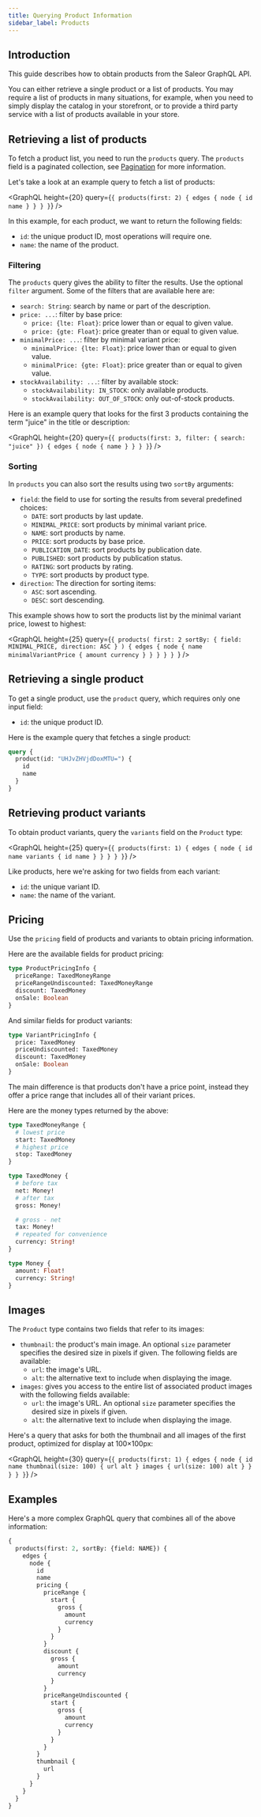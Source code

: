 ```yaml
---
title: Querying Product Information
sidebar_label: Products
---
```



## Introduction

This guide describes how to obtain products from the Saleor GraphQL API.

You can either retrieve a single product or a list of products. You may require a list of products in many situations, for example, when you need to simply display the catalog in your storefront, or to provide a third party service with a list of products available in your store.

## Retrieving a list of products

To fetch a product list, you need to run the `products` query. The `products` field is a paginated collection, see [Pagination](pagination.mdx) for more information.


Let's take a look at an example query to fetch a list of products:

<GraphQL
  height={20}
  query={`{
  products(first: 2) {
    edges {
      node {
        id
        name
      }
    }
  }
}`}
/>

In this example, for each product, we want to return the following fields:

- `id`: the unique product ID, most operations will require one.
- `name`: the name of the product.

### Filtering

The `products` query gives the ability to filter the results. Use the optional `filter` argument. Some of the filters that are available here are:

- `search: String`: search by name or part of the description.
- `price: ...`: filter by base price:
  - `price: {lte: Float}`: price lower than or equal to given value.
  - `price: {gte: Float}`: price greater than or equal to given value.
- `minimalPrice: ...`: filter by minimal variant price:
  - `minimalPrice: {lte: Float}`: price lower than or equal to given value.
  - `minimalPrice: {gte: Float}`: price greater than or equal to given value.
- `stockAvailability: ...`: filter by available stock:
  - `stockAvailability: IN_STOCK`: only available products.
  - `stockAvailability: OUT_OF_STOCK`: only out-of-stock products.

Here is an example query that looks for the first 3 products containing the term "juice" in the title or description:

<GraphQL
  height={20}
  query={`{
  products(first: 3, filter: { search: "juice" }) {
    edges {
      node {
        name
      }
    }
  }
}`}
/>

### Sorting

In `products` you can also sort the results using two `sortBy` arguments:

- `field`: the field to use for sorting the results from several predefined choices:
  - `DATE`: sort products by last update.
  - `MINIMAL_PRICE`: sort products by minimal variant price.
  - `NAME`: sort products by name.
  - `PRICE`: sort products by base price.
  - `PUBLICATION_DATE`: sort products by publication date.
  - `PUBLISHED`: sort products by publication status.
  - `RATING`: sort products by rating.
  - `TYPE`: sort products by product type.
- `direction`: The direction for sorting items:
  - `ASC`: sort ascending.
  - `DESC`: sort descending.

This example shows how to sort the products list by the minimal variant price, lowest to highest:

<GraphQL
  height={25}
  query={`{
  products(
    first: 2
    sortBy: { field: MINIMAL_PRICE, direction: ASC }
  ) {
    edges {
      node {
        name
        minimalVariantPrice {
          amount
          currency
        }
      }
    }
  }
}
`}
/>

## Retrieving a single product

To get a single product, use the `product` query, which requires only one input field:

- `id`: the unique product ID.

Here is the example query that fetches a single product:

```graphql {2}
query {
  product(id: "UHJvZHVjdDoxMTU=") {
    id
    name
  }
}
```

## Retrieving product variants

To obtain product variants, query the `variants` field on the `Product` type:

<GraphQL
  height={25}
  query={`{
  products(first: 1) {
    edges {
      node {
        id
        name
        variants {
          id
          name
        }
      }
    }
  }
}`}
/>

Like products, here we're asking for two fields from each variant:

- `id`: the unique variant ID.
- `name`: the name of the variant.

## Pricing

Use the `pricing` field of products and variants to obtain pricing information.

Here are the available fields for product pricing:

```graphql
type ProductPricingInfo {
  priceRange: TaxedMoneyRange
  priceRangeUndiscounted: TaxedMoneyRange
  discount: TaxedMoney
  onSale: Boolean
}
```

And similar fields for product variants:

```graphql
type VariantPricingInfo {
  price: TaxedMoney
  priceUndiscounted: TaxedMoney
  discount: TaxedMoney
  onSale: Boolean
}
```

The main difference is that products don't have a price point, instead they offer a price range that includes all of their variant prices.

Here are the money types returned by the above:

```graphql
type TaxedMoneyRange {
  # lowest price
  start: TaxedMoney
  # highest price
  stop: TaxedMoney
}

type TaxedMoney {
  # before tax
  net: Money!
  # after tax
  gross: Money!

  # gross - net
  tax: Money!
  # repeated for convenience
  currency: String!
}

type Money {
  amount: Float!
  currency: String!
}
```

## Images

The `Product` type contains two fields that refer to its images:

- `thumbnail`: the product's main image. An optional `size` parameter specifies the desired size in pixels if given. The following fields are available:
  - `url`: the image's URL.
  - `alt`: the alternative text to include when displaying the image.
- `images`: gives you access to the entire list of associated product images with the following fields available:
  - `url`: the image's URL. An optional `size` parameter specifies the desired size in pixels if given.
  - `alt`: the alternative text to include when displaying the image.

Here's a query that asks for both the thumbnail and all images of the first product, optimized for display at 100×100px:

<GraphQL
  height={30}
  query={`{
  products(first: 1) {
    edges {
      node {
        id
        name
        thumbnail(size: 100) {
          url
          alt
        }
        images {
          url(size: 100)
          alt
        }
      }
    }
  }
}`}
/>

## Examples

Here's a more complex GraphQL query that combines all of the above information:

```graphql
{
  products(first: 2, sortBy: {field: NAME}) {
    edges {
      node {
        id
        name
        pricing {
          priceRange {
            start {
              gross {
                amount
                currency
              }
            }
          }
          discount {
            gross {
              amount
              currency
            }
          }
          priceRangeUndiscounted {
            start {
              gross {
                amount
                currency
              }
            }
          }
        }
        thumbnail {
          url
        }
      }
    }
  }
}
```